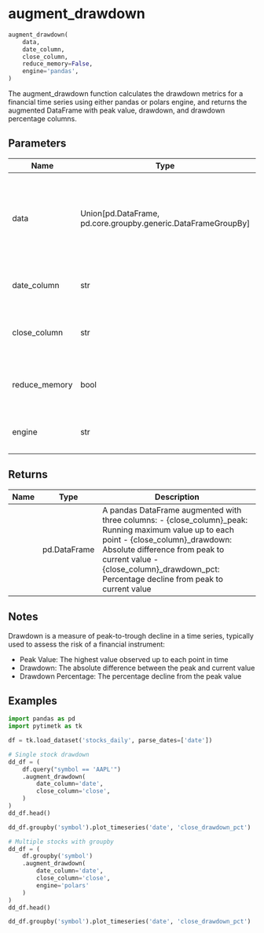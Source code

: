 # augment_drawdown { #pytimetk.augment_drawdown }

```python
augment_drawdown(
    data,
    date_column,
    close_column,
    reduce_memory=False,
    engine='pandas',
)
```

The augment_drawdown function calculates the drawdown metrics for a financial time series
using either pandas or polars engine, and returns the augmented DataFrame with peak value,
drawdown, and drawdown percentage columns.

## Parameters {.doc-section .doc-section-parameters}

| Name          | Type                                                            | Description                                                                                                                                   | Default    |
|---------------|-----------------------------------------------------------------|-----------------------------------------------------------------------------------------------------------------------------------------------|------------|
| data          | Union\[pd.DataFrame, pd.core.groupby.generic.DataFrameGroupBy\] | The input data can be either a pandas DataFrame or a pandas DataFrameGroupBy object containing the time series data for drawdown calculation. | _required_ |
| date_column   | str                                                             | The name of the column containing dates or timestamps.                                                                                        | _required_ |
| close_column  | str                                                             | The column containing the values (e.g., price) to calculate drawdowns from.                                                                   | _required_ |
| reduce_memory | bool                                                            | If True, reduces memory usage of the DataFrame before calculation. Default is False.                                                          | `False`    |
| engine        | str                                                             | The computation engine to use: 'pandas' or 'polars'. Default is 'pandas'.                                                                     | `'pandas'` |

## Returns {.doc-section .doc-section-returns}

| Name   | Type         | Description                                                                                                                                                                                                                                                           |
|--------|--------------|-----------------------------------------------------------------------------------------------------------------------------------------------------------------------------------------------------------------------------------------------------------------------|
|        | pd.DataFrame | A pandas DataFrame augmented with three columns: - {close_column}_peak: Running maximum value up to each point - {close_column}_drawdown: Absolute difference from peak to current value - {close_column}_drawdown_pct: Percentage decline from peak to current value |

## Notes {.doc-section .doc-section-notes}

Drawdown is a measure of peak-to-trough decline in a time series, typically used to assess
the risk of a financial instrument:

- Peak Value: The highest value observed up to each point in time
- Drawdown: The absolute difference between the peak and current value
- Drawdown Percentage: The percentage decline from the peak value

## Examples {.doc-section .doc-section-examples}

``` python
import pandas as pd
import pytimetk as tk

df = tk.load_dataset('stocks_daily', parse_dates=['date'])

# Single stock drawdown
dd_df = (
    df.query("symbol == 'AAPL'")
    .augment_drawdown(
        date_column='date',
        close_column='close',
    )
)
dd_df.head()
```

``` python
dd_df.groupby('symbol').plot_timeseries('date', 'close_drawdown_pct')
```

``` python
# Multiple stocks with groupby
dd_df = (
    df.groupby('symbol')
    .augment_drawdown(
        date_column='date',
        close_column='close',
        engine='polars'
    )
)
dd_df.head()
```

``` python
dd_df.groupby('symbol').plot_timeseries('date', 'close_drawdown_pct')
```